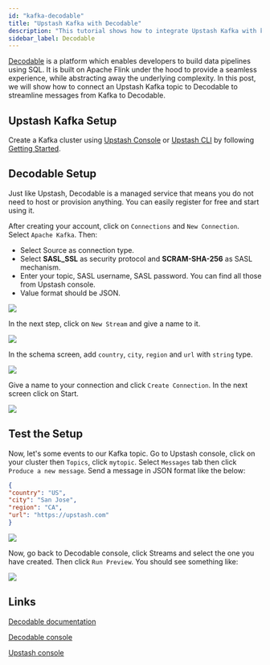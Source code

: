 ```yaml
---
id: "kafka-decodable"
title: "Upstash Kafka with Decodable"
description: "This tutorial shows how to integrate Upstash Kafka with ksqlDB"
sidebar_label: Decodable
---
```


[Decodable](https://www.decodable.co/product?utm_source=upstash) is a platform which enables developers to build data pipelines using SQL. It is built on Apache Flink under the hood to provide a seamless experience, while abstracting away the underlying complexity. In this post, we will show how to connect an Upstash Kafka topic to Decodable to streamline messages from Kafka to Decodable. 

## Upstash Kafka Setup

Create a Kafka cluster using [Upstash Console](https://console.upstash.com/kafka) or [Upstash CLI](https://github.com/upstash/cli) by following [Getting Started](https://docs.upstash.com/kafka).

## Decodable Setup
Just like Upstash, Decodable is a managed service that means you do not need to host or provision anything. You can easily register for free and start using it.

After creating your account, click on `Connections` and `New Connection`. Select `Apache Kafka`. Then:
- Select Source as connection type.
- Select **SASL_SSL** as security protocol and **SCRAM-SHA-256** as SASL mechanism. 
- Enter your topic, SASL username, SASL password. You can find all those from Upstash console.
- Value format should be JSON.

<Frame><img src="/img/decodable/dec1.png"/></Frame>


In the next step, click on `New Stream` and give a name to it.         

<Frame><img src="/img/decodable/dec2.png"/></Frame>


In the schema screen, add `country`, `city`, `region` and `url` with `string` type.

<Frame><img src="/img/decodable/dec3.png"/></Frame>


Give a name to your connection and click `Create Connection`. In the next screen click on Start.

<Frame><img src="/img/decodable/dec4.png"/></Frame>



## Test the Setup


Now, let's some events to our Kafka topic. Go to Upstash console, click on your cluster then `Topics`, click `mytopic`. Select `Messages` tab then click `Produce a new message`. Send a message in JSON format like the below:                                                      
```json
{
"country": "US",
"city": "San Jose",
"region": "CA",
"url": "https://upstash.com"
}
```


<Frame><img src="/img/decodable/dec41.png"/></Frame>



Now, go back to Decodable console, click Streams and select the one you have created. Then click `Run Preview`. You should see something like:                                      


<Frame><img src="/img/decodable/dec5.png"/></Frame>


## Links

[Decodable documentation](https://docs.decodable.co/docs)

[Decodable console](https://app.decodable.co/)                                                   

[Upstash console](https://console.upstash.com/kafka)
